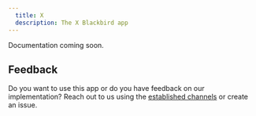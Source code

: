 ```yaml
---
  title: X
  description: The X Blackbird app
---
```


<LinkCard title="View on Github" target="_blank" href="https://github.com/bb-io/Twitter" icon="github" />

Documentation coming soon.

## Feedback

Do you want to use this app or do you have feedback on our implementation? Reach out to us using the [established channels](https://www.blackbird.io/) or create an issue.

